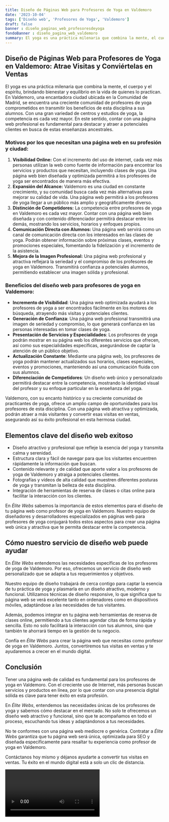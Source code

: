 ```yaml
---
title: Diseño de Páginas Web para Profesores de Yoga en Valdemoro
date: '2023-10-04'
tags: ['Diseño web', 'Profesores de Yoga', 'Valdemoro']
draft: false
banner : diseño_paginas_web_profesoresdeyoga
fondoBanner : diseño_pagina_web_valdemoro
summary: El yoga es una práctica milenaria que combina la mente, el cuerpo y el espíritu, brindando bienestar y equilibrio en la vida de quienes lo practican. En Valdemoro, una encantadora ciudad ubicada en la Comunidad de Madrid, se encuentra una creciente comunidad de profesores de yoga comprometidos en transmitir los beneficios de esta disciplina a sus alumnos. Con una gran variedad de centros y estudios de yoga, la competencia es cada vez mayor. En este sentido, contar con una página web profesional es fundamental para destacar y atraer a potenciales clientes en busca de estas enseñanzas ancestrales.
---
```


## Diseño de Páginas Web para Profesores de Yoga en Valdemoro: Atrae Visitas y Conviértelas en Ventas

El yoga es una práctica milenaria que combina la mente, el cuerpo y el espíritu, brindando bienestar y equilibrio en la vida de quienes lo practican. En Valdemoro, una encantadora ciudad ubicada en la Comunidad de Madrid, se encuentra una creciente comunidad de profesores de yoga comprometidos en transmitir los beneficios de esta disciplina a sus alumnos. Con una gran variedad de centros y estudios de yoga, la competencia es cada vez mayor. En este sentido, contar con una página web profesional es fundamental para destacar y atraer a potenciales clientes en busca de estas enseñanzas ancestrales.

### Motivos por los que necesitan una página web en su profesión y ciudad:

1. **Visibilidad Online:** Con el incremento del uso de internet, cada vez más personas utilizan la web como fuente de información para encontrar los servicios y productos que necesitan, incluyendo clases de yoga. Una página web bien diseñada y optimizada permitirá a los profesores de yoga ser encontrados de manera más efectiva.
2. **Expansión del Alcance:** Valdemoro es una ciudad en constante crecimiento, y su comunidad busca cada vez más alternativas para mejorar su calidad de vida. Una página web permitirá a los profesores de yoga llegar a un público más amplio y geográficamente diverso.
3. **Distinción de Competidores:** La competencia entre profesores de yoga en Valdemoro es cada vez mayor. Contar con una página web bien diseñada y con contenido diferenciador permitirá destacar entre los demás, mostrando los servicios, horarios y enfoques propios.
4. **Comunicación Directa con Alumnos:** Una página web servirá como un canal de comunicación directa con los interesados en las clases de yoga. Podrán obtener información sobre próximas clases, eventos y promociones especiales, fomentando la fidelización y el incremento de la asistencia.
5. **Mejora de la Imagen Profesional:** Una página web profesional y atractiva reflejará la seriedad y el compromiso de los profesores de yoga en Valdemoro. Transmitirá confianza a potenciales alumnos, permitiendo establecer una imagen sólida y profesional.

### Beneficios del diseño web para profesores de yoga en Valdemoro:

- **Incremento de Visibilidad**: Una página web optimizada ayudará a los profesores de yoga a ser encontrados fácilmente en los motores de búsqueda, atrayendo más visitas y potenciales clientes.
- **Generación de Confianza**: Una página web profesional transmitirá una imagen de seriedad y compromiso, lo que generará confianza en las personas interesadas en tomar clases de yoga.
- **Presentación de Servicios y Especialidades**: Los profesores de yoga podrán mostrar en su página web los diferentes servicios que ofrecen, así como sus especialidades específicas, asegurándose de captar la atención de un público objetivo.
- **Actualización Constante**: Mediante una página web, los profesores de yoga podrán mantener actualizados sus horarios, clases especiales, eventos y promociones, manteniendo así una comunicación fluida con sus alumnos.
- **Diferenciación de Competidores**: Un diseño web único y personalizado permitirá destacar entre la competencia, mostrando la identidad visual del profesor y su enfoque particular en la enseñanza del yoga.

Valdemoro, con su encanto histórico y su creciente comunidad de practicantes de yoga, ofrece un amplio campo de oportunidades para los profesores de esta disciplina. Con una página web atractiva y optimizada, podrán atraer a más visitantes y convertir esas visitas en ventas, asegurando así su éxito profesional en esta hermosa ciudad.

<GifSeo />

<Cta />

## Elementos clave del diseño web exitoso

- Diseño atractivo y profesional que refleje la esencia del yoga y transmita calma y serenidad.
- Estructura clara y fácil de navegar para que los visitantes encuentren rápidamente la información que buscan.
- Contenido relevante y de calidad que aporte valor a los profesores de yoga de Valdemoro y atraiga a potenciales clientes.
- Fotografías y vídeos de alta calidad que muestren diferentes posturas de yoga y transmitan la belleza de esta disciplina.
- Integración de herramientas de reserva de clases o citas online para facilitar la interacción con los clientes.

En *Élite Webs* sabemos la importancia de estos elementos para el diseño de tu página web como profesor de yoga en Valdemoro. Nuestro equipo de diseñadores y desarrolladores especializados en páginas web para profesores de yoga conjugará todos estos aspectos para crear una página web única y atractiva que te permita destacar entre la competencia.

## Cómo nuestro servicio de diseño web puede ayudar

En *Élite Webs* entendemos las necesidades específicas de los profesores de yoga de Valdemoro. Por eso, ofrecemos un servicio de diseño web personalizado que se adapta a tus requerimientos y objetivos.

Nuestro equipo de diseño trabajará de cerca contigo para captar la esencia de tu práctica de yoga y plasmarla en un diseño atractivo, moderno y funcional. Utilizamos técnicas de diseño responsive, lo que significa que tu página web se verá excelente tanto en ordenadores como en dispositivos móviles, adaptándose a las necesidades de tus visitantes.

Además, podemos integrar en tu página web herramientas de reserva de clases online, permitiendo a tus clientes agendar citas de forma rápida y sencilla. Esto no solo facilitará la interacción con tus alumnos, sino que también te ahorrará tiempo en la gestión de tu negocio.

Confía en *Élite Webs* para crear la página web que necesitas como profesor de yoga en Valdemoro. Juntos, convertiremos tus visitas en ventas y te ayudaremos a crecer en el mundo digital.

## Conclusión

Tener una página web de calidad es fundamental para los profesores de yoga en Valdemoro. Con el creciente uso de Internet, más personas buscan servicios y productos en línea, por lo que contar con una presencia digital sólida es clave para tener éxito en esta profesión.

En *Élite Webs*, entendemos las necesidades únicas de los profesores de yoga y sabemos cómo destacar en el mercado. No solo te ofrecemos un diseño web atractivo y funcional, sino que te acompañamos en todo el proceso, escuchando tus ideas y adaptándonos a tus necesidades.

No te conformes con una página web mediocre o genérica. Contratar a *Élite Webs* garantiza que tu página web será única, optimizada para SEO y diseñada específicamente para resaltar tu experiencia como profesor de yoga en Valdemoro.

Contáctanos hoy mismo y déjanos ayudarte a convertir tus visitas en ventas. Tu éxito en el mundo digital está a solo un clic de distancia.

<Video />

<CtaBot job='Profesores de Yoga' city='Valdemoro'/>

<Gmaps query='Valdemoro+españa+maps' />